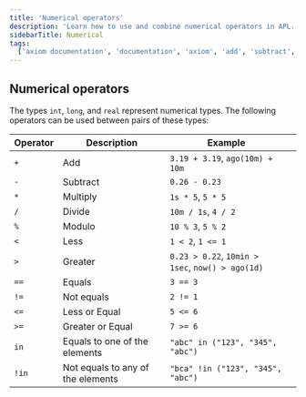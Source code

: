 ```yaml
---
title: 'Numerical operators'
description: 'Learn how to use and combine numerical operators in APL.'
sidebarTitle: Numerical
tags:
  ['axiom documentation', 'documentation', 'axiom', 'add', 'subtract', 'multiply', 'divide', 'modulo', 'less', 'greater', 'equals', 'not equals', 'less or equal']
---
```


## Numerical operators

The types `int`, `long`, and `real` represent numerical types. The following operators can be used between pairs of these types:

| **Operator** | **Description**                   | **Example**                                     |     |
| ------------ | --------------------------------- | ----------------------------------------------- | --- |
| `+`          | Add                               | `3.19 + 3.19`, `ago(10m) + 10m`                |
| `-`          | Subtract                          | `0.26 - 0.23`                                  |
| `*`          | Multiply                          | `1s * 5`, `5 * 5`                              |
| `/`          | Divide                            | `10m / 1s`, `4 / 2`                            |
| `%`          | Modulo                            | `10 % 3`, `5 % 2`                              |
| `<`          | Less                              | `1 < 2`, `1 <= 1`                              |
| `>`          | Greater                           | `0.23 > 0.22`, `10min > 1sec`, `now() > ago(1d)` |
| `==`         | Equals                            | `3 == 3`                                       |
| `!=`         | Not equals                        | `2 != 1`                                       |
| `<=`         | Less or Equal                     | `5 <= 6`                                       |
| `>=`         | Greater or Equal                  | `7 >= 6`                                       |
| `in`         | Equals to one of the elements     | `"abc" in ("123", "345", "abc")`              |
| `!in`        | Not equals to any of the elements | `"bca" !in ("123", "345", "abc")`             |